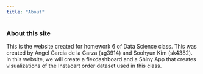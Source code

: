 ```yaml
---
title: "About"
---
```


### About this site

This is the website created for homework 6 of Data Science class. This was created by Angel Garcia de la Garza (ag3914) and Soohyun Kim (sk4382). In this website, we will create a flexdashboard and a Shiny App that creates visualizations of the Instacart order dataset used in this class. 

